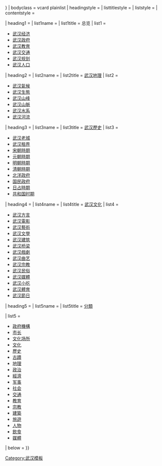 {{Sidebar with collapsible lists
| name     = 武汉
| pretitle = 
| title    = 武汉
| image    = 
| width = 175px
| expanded = {{{expanded|{{{1|}}}}}}
| bodyclass = vcard plainlist
| headingstyle   = 
| listtitlestyle = 
| liststyle      = 
| contentstyle   =   <!--(same as |liststyle = ...?)-->

| heading1   = 
| list1name  = 
| list1title = 总览
| list1      = {{flatlist}}
* [[武汉经济]]
* [[武汉市人民政府|武汉政府]]{{endflatlist}}{{flatlist}}
* [[武汉教育]]
* [[武汉交通]]{{endflatlist}}{{flatlist}}
* [[武汉市空间发展战略|武汉规划]]
* [[武汉人口]]{{endflatlist}}

| heading2   = 
| list2name  = 
| list2title = [[武汉地理]]
| list2      = {{flatlist}}
* [[武汉氣候]]
* [[武汉生態]]{{endflatlist}}{{flatlist}}
* [[武汉山峰列表|武汉山峰]]
* [[武汉山脈列表|武汉山脈]]{{endflatlist}}{{flatlist}}
* [[武汉水系]]
* [[武汉河流列表|武汉河流]]{{endflatlist}}

| heading3   = 
| list3name  = 
| list3title = [[武汉歷史]]
| list3      = {{flatlist}}
* [[武汉老城]]
* [[汉口租界|武汉租界]]{{endflatlist}}{{flatlist}}
* [[武汉宋朝历史|宋朝時期]]
* [[武汉元朝历史|元朝時期]]{{endflatlist}}{{flatlist}}
* [[武汉明朝历史|明朝時期]]
* [[武汉清朝历史|清朝時期]]{{endflatlist}}{{flatlist}}
* [[武汉北洋政府时期历史|北洋政府]]
* [[武汉国民政府时期历史|国民政府]]{{endflatlist}}{{flatlist}}
* [[武汉日军占领政府时期历史|日占時期]]
* [[武汉中华人民共和国时期历史|共和国时期]]{{endflatlist}}

| heading4   = 
| list4name  = 
| list4title = [[武汉文化]]
| list4      = {{flatlist}}
* [[武汉话|武汉方言]]
* [[武汉電影]]{{endflatlist}}{{flatlist}}
* [[武汉藝術]]
* [[武汉文學]]{{endflatlist}}{{flatlist}}
* [[武汉历史风貌建筑|武汉建筑]]
* [[武汉桥梁]]{{endflatlist}}{{flatlist}}
* [[武汉戲劇]]
* [[武汉曲艺]]{{endflatlist}}{{flatlist}}
* [[武汉宗教]]
* [[武汉民俗]]{{endflatlist}}{{flatlist}}
* [[武汉媒體]]
* [[武汉小吃]]{{endflatlist}}{{flatlist}}
* [[武汉體育]]
* [[武汉節日]]{{endflatlist}}

| heading5   = 
| list5name  = 
| list5title = [[:Category:武汉|分類]]

| list5      = {{flatlist}}
* [[:Category:武汉市政府|政府機構]]
* [[:Category:武汉市市长|市长]]{{endflatlist}}{{flatlist}}
* [[:Category:武汉文化场所|文化场所]]
* [[:Category:武汉文化|文化]]{{endflatlist}}{{flatlist}}
* [[:Category:武汉歷史|歷史]]
* [[:Category:武汉市文物保护单位|古蹟]]
* [[:Category:武汉地理|地理]]{{endflatlist}}{{flatlist}}
* [[:Category:武汉政治|政治]]
* [[:Category:武汉經濟|經濟]]
* [[:Category:武汉军事|军事]]{{endflatlist}}{{flatlist}}
* [[:Category:武汉社会|社会]]
* [[:Category:武汉交通|交通]]
* [[:Category:武汉教育|教育]]{{endflatlist}}{{flatlist}}
* [[:Category:武汉宗教|宗教]]
* [[:Category:武汉建築|建築]]
* [[:Category:武汉旅遊|旅遊]]{{endflatlist}}{{flatlist}}
* [[:Category:武汉人|人物]]
* [[:Category:武汉饮食|飲食]]
* [[:Category:武汉媒體|媒體]]{{endflatlist}}

| below = 
}}<noinclude>
[[Category:武汉模板]]
</noinclude>